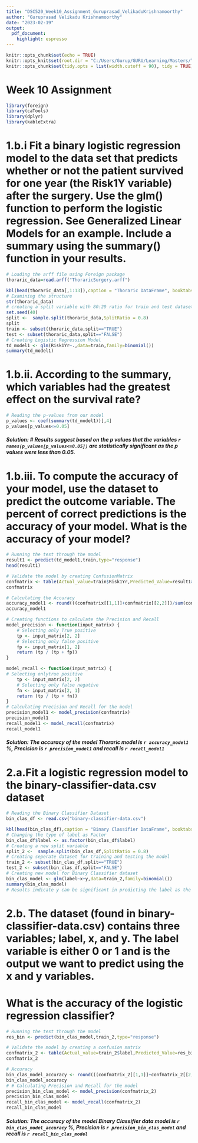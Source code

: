 ```yaml
---
title: "DSC520_Week10_Assignment_Guruprasad_VelikaduKrishnamoorthy"
author: "Guruprasad Velikadu Krishnamoorthy"
date: "2023-02-19"
output: 
  pdf_document: 
    highlight: espresso
---
```


```r
knitr::opts_chunk$set(echo = TRUE)
knitr::opts_knit$set(root.dir = "C:/Users/Gurup/GURU/Learning/Masters/Term_2/DSC520_T302_Statistics_for_Data_Science/Week_10/data")
knitr::opts_chunk$set(tidy.opts = list(width.cutoff = 90), tidy = TRUE)
```
# Week 10 Assignment 


```r
library(foreign)
library(caTools)
library(dplyr)
library(kableExtra)
```

# 1.b.i Fit a binary logistic regression model to the data set that predicts whether or not the patient survived for one year (the Risk1Y variable) after the surgery. Use the glm() function to perform the logistic regression. See Generalized Linear Models for an example. Include a summary using the summary() function in your results.
```r
# Loading the arff file using Foreign package
thoraric_data=read.arff("ThoraricSurgery.arff")

kbl(head(thoraric_data[,1:13]),caption = "Thoraric DataFrame", booktabs = T) %>% kable_styling(latex_options = c("striped", "hold_position"))
# Examining the structure
str(thoraric_data)
# creating a split variable with 80:20 ratio for train and test datasets
set.seed(40)
split <-  sample.split(thoraric_data,SplitRatio = 0.8)
split
train <- subset(thoraric_data,split=="TRUE")
test <- subset(thoraric_data,split=="FALSE")
# Creating Logistic Regression Model 
td_model1 <- glm(Risk1Yr~.,data=train,family=binomial())
summary(td_model1)

```
# 1.b.ii. According to the summary, which variables had the greatest effect on the survival rate?
```r
# Reading the p-values from our model
p_values <- coef(summary(td_model1))[,4]
p_values[p_values<=0.05]
```

##### Solution:  # Results suggest based on the p values that the variables `r names(p_values[p_values<=0.05])` are statistically significant as the p values were less than 0.05.

# 1.b.iii. To compute the accuracy of your model, use the dataset to predict the outcome variable. The percent of correct predictions is the accuracy of your model. What is the accuracy of your model?
```r
# Running the test through the model
result1 <- predict(td_model1,train,type="response")
head(result1)

# Validate the model by creating ConfusionMatrix
confmatrix <- table(Actual_value=train$Risk1Yr,Predicted_Value=result1> 0.5)
confmatrix

# Calculating the Accuracy
accuracy_model1 <- round(((confmatrix[[1,1]]+confmatrix[[2,2]])/sum(confmatrix)),digits=4)*100
accuracy_model1

# Creating functions to calculate the Precision and Recall
model_precision <- function(input_matrix) {
	# Selecting only True positive
    tp <- input_matrix[2, 2]
	# Selecting only false positive
    fp <- input_matrix[1, 2]
    return (tp / (tp + fp))
}

model_recall <- function(input_matrix) {
# Selecting onlytrue positive
    tp <- input_matrix[2, 2]
    # Selecting only false negative
    fn <- input_matrix[2, 1]
    return (tp / (tp + fn))
}
# Calculating Precision and Recall for the model
precision_model1 <- model_precision(confmatrix)
precision_model1
recall_model1 <- model_recall(confmatrix)
recall_model1
```
##### Solution: The accuracy of the model Thoraric model is `r accuracy_model1` %, Precision is `r precision_model1` and recall is `r recall_model1`

# 2.a.Fit a logistic regression model to the binary-classifier-data.csv dataset
```r
# Reading the Binary Classifier Dataset
bin_clas_df <- read.csv("binary-classifier-data.csv")

kbl(head(bin_clas_df),caption = "Binary Classifier DataFrame", booktabs = T) %>% kable_styling(latex_options = c("striped", "hold_position"))
# Changing the type of label as Factor
bin_clas_df$label <- as.factor(bin_clas_df$label)
# Creating a new split variable
split_2 <-  sample.split(bin_clas_df,SplitRatio = 0.8)
# Creating seperate dataset for training and testing the model
train_2 <- subset(bin_clas_df,split=="TRUE")
test_2 <- subset(bin_clas_df,split=="FALSE")
# Creating new model for Binary Classifier dataset
bin_clas_model <- glm(label~x+y,data=train_2,family=binomial())
summary(bin_clas_model)
# Results indicate y can be significant in predicting the label as the p value is less than 0.05
```



# 2.b. The dataset (found in binary-classifier-data.csv) contains three variables; label, x, and y. The label variable is either 0 or 1 and is the output we want to predict using the x and y variables.
# What is the accuracy of the logistic regression classifier?
```r
# Running the test through the model
res_bin <- predict(bin_clas_model,train_2,type="response")

# Validate the model by creating a confusion matrix
confmatrix_2 <- table(Actual_value=train_2$label,Predicted_Value=res_bin> 0.5)
confmatrix_2

# Accuracy
bin_clas_model_accuracy <- round(((confmatrix_2[[1,1]]+confmatrix_2[[2,2]])/sum(confmatrix_2)),digits=4)*100
bin_clas_model_accuracy
# # Calculating Precision and Recall for the model
precision_bin_clas_model <- model_precision(confmatrix_2)
precision_bin_clas_model
recall_bin_clas_model <- model_recall(confmatrix_2)
recall_bin_clas_model
```

##### Solution: The accuracy of the model Binary Classifier data model is `r bin_clas_model_accuracy` %, Precision is `r precision_bin_clas_model` and recall is `r recall_bin_clas_model`

